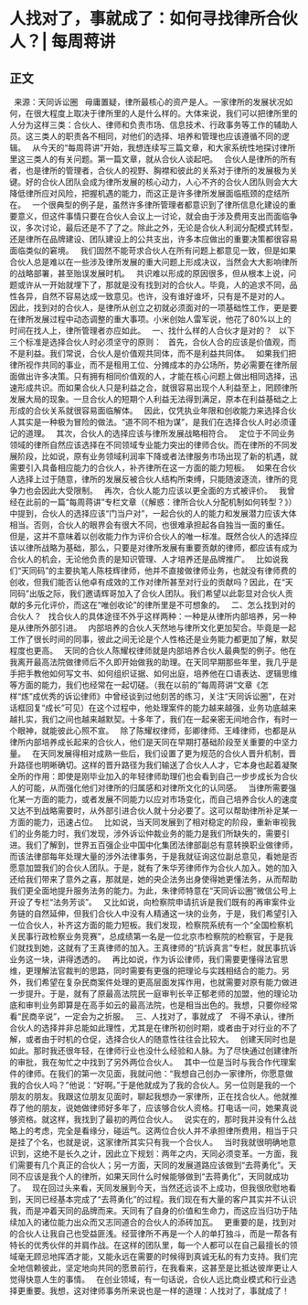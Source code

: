 # 人找对了，事就成了：如何寻找律所合伙人？| 每周蒋讲
## 正文
 
来源：天同诉讼圈
 
毋庸置疑，律所最核心的资产是人。一家律所的发展状况如何，在很大程度上取决于律所里的人是什么样的。大体来说，我们可以把律所里的人分为这样三类：合伙人、律师和负责市场、信息技术、行政事务等工作的辅助人员。这三类人的职责各不相同，对他们的选择、培养和管理也应该遵循不同的逻辑。
 
从今天的“每周蒋讲”开始，我想连续写三篇文章，和大家系统性地探讨律所里这三类人的有关问题。第一篇文章，就从合伙人谈起吧。
 
合伙人是律所的所有者，也是律所的管理者，合伙人的视野、胸襟和彼此的关系对于律所的发展极为关键。好的合伙人团队会成为律所发展的核心动力，人心不齐的合伙人团队则会大大降低律所应对风险，把握机遇的能力，而这正是许多律所发展面临瓶颈的症结所在。
 
一个很典型的例子是，虽然许多律所管理者都意识到了律所信息化建设的重要意义，但这件事情只要在合伙人会议上一讨论，就会由于涉及费用支出而面临争议，多次讨论，最后还是不了了之。除此之外，无论是合伙人利润分配模式转型，还是律所在品牌建设、团队建设上的公共支出，许多本应做出的重要决策都很容易面临类似的窘境。
 
我们固然不能苛求合伙人在所有问题上都意见一致，但是如果合伙人总是难以在一些涉及律所发展的重大问题上形成决议，当然会大大影响律所的战略部署，甚至贻误发展时机。
 
共识难以形成的原因很多，但从根本上说，问题或许从一开始就埋下了，那就是没有找到对的合伙人。毕竟，人的追求不同，品性各异，自然不容易达成一致意见。也许，没有谁好谁坏，只有是不是对的人。
 
因此，找到对的合伙人，是律所从创立之初就必须面对的一项基础性工作，更是要在律所发展过程中动态调整的重大事项。小米创始人雷军说，他花了80%以上的时间在找人上，律所管理者亦应如此。
 
一、找什么样的人合伙才是对的？
 
以下三个标准是选择合伙人时必须坚守的原则：
 
首先，合伙人合的应该是价值观，而不是利益。我们常说，合伙人是价值观共同体，而不是利益共同体。
 
如果我们把律所视作共同的事业，而不是租用工位、分摊成本的办公场所，势必需要在律所层面做出许多决策。只有拥有相同价值观的人，才能在核心问题上做出相同选择，迅速形成共识。而如果合伙人只是利益之合，就很容易出现个人利益至上，罔顾律所发展大局的现象。一旦合伙人的短期个人利益无法得到满足，原本在利益基础之上形成的合伙关系就很容易面临解体。
 
因此，仅凭执业年限和创收能力来选择合伙人其实是一种极为冒险的做法。“道不同不相为谋”，是我们在选择合伙人时必须谨记的道理。
 
其次，合伙人的选择应该与律所发展战略相符合。
 
定位于不同业务领域的律所自然应该选择在不同领域专业能力突出的律师合伙。而在律所的不同发展阶段，比如说，原有业务领域利润率下降或者法律服务市场出现了新的机遇，就需要引入具备相应能力的合伙人，补齐律所在这一方面的能力短板。
 
如果在合伙人选择上过于随意，律所的发展反被合伙人结构所束缚，只能随波逐流，律所的竞争力也会因此大受限制。
 
再次，合伙人能力应该以更全面的方式被评价。
 
我曾经在此前的一篇“每周蒋讲”专栏文章（《解惑：律所合伙人分配机制如何转型？》）中提到，合伙人的选择应该“门当户对”，一起合伙的人的能力和发展潜力应该大体相当。否则，合伙人的眼界会有很大不同，也很难承担起各自独当一面的重任。
 
但是，这并不意味着以创收能力作为评价合伙人的唯一标准。既然合伙人的选择应该以律所战略为基础，那么，只要是对律所发展有重要贡献的律师，都应该有成为合伙人的机会，无论他负责的是知识管理、人才培养还是品牌推广。
 
比如说我们“天同码”的主要执笔人陈枝辉律师，他并不直接做律师业务，也就没有律师费的创收，但我们能否认他卓有成效的工作对律所甚至对行业的贡献吗？因此，在“天同码”出版之际，我们邀请辉哥加入了合伙人团队。我们希望以此彰显对合伙人贡献的多元化评价，而这在“唯创收论”的律所里是不可想象的。
 
二、怎么找到对的合伙人？
 
找合伙人的具体途径不外乎这样两种：一种是从律所内部培养，另一种是从律所外部引进。
 
内部培养的合伙人天然地与律所文化更加契合。毕竟是一起工作了很长时间的同事，彼此之间无论是个人性格还是业务能力都更加了解，默契程度也更高。
 
天同的合伙人陈耀权律师就是内部培养合伙人最典型的例子。他在我离开最高法院做律师后不久即开始做我的助理。在天同早期那些年里，我几乎是手把手教他如何写文书、如何组织证据、如何出庭，培养他在口语表达、逻辑思维等方面的能力，我们也经常在一起切磋。（我在以前的”每周蒋讲“文章《怎样“炼”成优秀的诉讼律师》中曾经谈到过他刻苦的练习，关注“天同诉讼圈”，在对话框回复“成长”可见）在这个过程中，他处理案件的能力越来越强，业务功底越来越扎实，我们之间也越来越默契。十多年了，我们在一起亲密无间地合作，有时一个眼神，就能彼此心照不宣。
 
除了陈耀权律师，彭卿律师、王峰律师，也都是从律所内部培养成长起来的合伙人，他们是天同在早期打基础阶段至关重要的中坚力量。
 
在天同发展得相对成熟一些后，我们设置了更为规范的合伙人晋升机制，晋升路径也明晰确切。这样的晋升路径为我们输送了合伙人人才，它本身也起着凝聚全所的作用：即使是刚毕业加入的年轻律师助理们也会看到自己一步步成长为合伙人的可能，从而强化他们对律所的归属感和对律所文化的认同感。
 
当律所需要强化某一方面的能力，或者发展不同能力以应对市场变化，而自己培养合伙人的速度又达不到战略需要时，从外部引进合伙人就十分必要了。这可以帮助律所补足某一方面的能力，迅速占位。
 
比如说，当天同发展到了相对稳定的阶段，重新审视我们的业务能力时，我们发现，涉外诉讼仲裁业务的能力是我们所缺失的，需要引进。我们了解到，世界五百强企业中国中化集团法律部副总有意转换职业做律师，而该法律部每年处理大量的涉外法律事务，于是我就征询这位副总意见，看她是否愿意加盟我们的合伙人团队。于是，就有了朱华芳律师作为合伙人加入。她的加入还给我们带来了意外之喜，那就是，她的央企法务出身使得她更懂法务，从而帮助我们更全面地提升服务法务的能力。为此，朱律师特意在“天同诉讼圈”微信公号上开设了专栏“法务芳谈”。
 
又比如说，向检察院申请抗诉是我们既有的再审案件业务链的自然延伸，但我们合伙人中没有人精通这一块的业务，于是，我们希望引入一位合伙人，补齐这方面的能力短板。我们发现，检察院系统有一个“全国检察机关民事行政检察业务竞赛”，总成绩第一名是一位北京市检察院的检察官，于是我们就找到她，这就有了王真律师的加入。王真律师的“抗诉真言”专栏，就民事抗诉业务这一块，讲得透透的。
 
再比如说，作为诉讼律师，我们需要更懂得法官思维，更理解法官裁判的思路，同时需要有更强的把理论与实践相结合的能力。另外，我们希望在复杂民商案件处理的更高层面发挥作用，也就需要对原有能力做进一步提升。于是，就有了原最高法院民一庭审判长辛正郁老师的加盟，他的理论功底和审判业务即算是在高手如云的最高法院，也是相当出色的。我想，只要你经常看“民商辛说”，一定会为之折服。
 
三、人找对了，事就成了
 
不得不承认，律所合伙人的选择并非总能如此理性，尤其是在律所初创时期，或者由于对行业的不了解，或者由于时机的仓促，选择合伙人的随意性往往会比较大。
 
创建天同时也是如此。那时我还很年轻，在律师行业也没什么经验和人脉。为了尽快通过创建律所的审批，我在匆忙之中找到了另外两位合伙人。
 
其中一位是当时与我合作代理案件的律师。在我们的第一次见面，我就问他：“我想自己创办一家律所，你愿意做我的合伙人吗？”他说：“好啊。”于是他就成为了我的合伙人。另一位则是我的一个朋友的朋友。我跟这位朋友见面时，聊起我想办一家律所，正在找合伙人。他就推荐了他的朋友，说她做律师好多年了，应该够合伙人资格。打电话一问，她果真说够资格。就这样，我找到了最初的两位合伙人。
 
说实在的，那时我并没有什么战略上的考虑，完全是看缘分，碰运气。这两位合伙人并不承担律所费用，相当于只是挂了个名，也就是说，这家律所其实只有我一个合伙人。
 
当时我就很明确地意识到，这绝不是长久之计，因此立下规划：两年之内，天同必须变革。一方面，我们需要有几个真正的合伙人；另一方面，天同的发展道路应该做到“去蒋勇化”。天同不应该是我个人的律所，如果天同什么时候能够做到“去蒋勇化”，天同就成功了。
 
现在回过头来看，天同发展到今天，当然还远谈不上成功，但我很欣慰地看到，天同已经基本完成了“去蒋勇化”的过程。我们现在有大量的客户其实并不认识我，而是冲着天同的品牌而来。天同有了自身的价值和生命力，而这应当归功于陆续加入的诸位能力出众而又志同道合的合伙人的添砖加瓦。
 
更重要的是，找到对的合伙人让我自己也受益匪浅。经营律所不再是一个人的单打独斗，而是一帮各有特长的优秀伙伴的并肩作战。在这样的团队里，每一个人都可以在自己最擅长的领域毫无顾忌地挥洒才能，又能永远在需要的时候得到真诚无私的有力支持。我们完全地信赖彼此，坚定地向共同的愿景前行，在我看来，这甚至是比抵达彼岸更让人觉得快意人生的事情。
 
在创业领域，有一句话说，合伙人远比商业模式和行业选择更重要。我想，这对律师事务所来说也是一样的道理：人找对了，事就成了！
 
